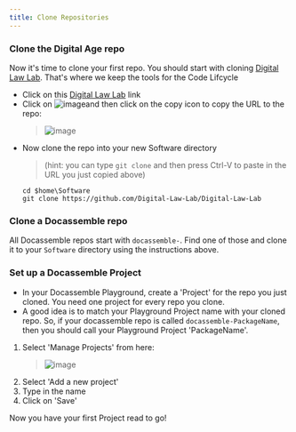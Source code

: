 ```yaml
---
title: Clone Repositories
---
```

### Clone the Digital Age repo

Now it's time to clone your first repo.  You should start with cloning [Digital Law Lab](https://github.com/Digital-Law-Lab/Digital-Law-Law).  That's where we keep the tools for the Code Lifcycle

* Click on this [Digital Law Lab](https://github.com/Digital-Law-Lab/Digital-Law-Law) link
* Click on ![image](/img/docs/04-code-button.png)and then click on the copy icon to copy the URL to the repo:
  > ![image](/img/docs/04-clone-screenshot.png)
* Now clone the repo into your new Software directory
  > (hint: you can type `git clone` and then press Ctrl-V to paste in the URL you just copied above)
  ```
  cd $home\Software
  git clone https://github.com/Digital-Law-Lab/Digital-Law-Lab
  ```
### Clone a Docassemble repo
All Docassemble repos start with `docassemble-`.  Find one of those and clone it to your `Software` directory using the instructions above.

### Set up a Docassemble Project
* In your Docassemble Playground, create a 'Project' for the repo you just cloned.  You need one project for every repo you clone.  
* A good idea is to match your Playground Project name with your cloned repo.  So, if your docassemble repo is called `docassemble-PackageName`, then you should call your Playground Project 'PackageName'.
1. Select 'Manage Projects' from here:
    > ![image](/img/docs/04-manage-projects.png)
2. Select 'Add a new project'
1. Type in the name
1. Click on 'Save'

Now you have your first Project read to go!